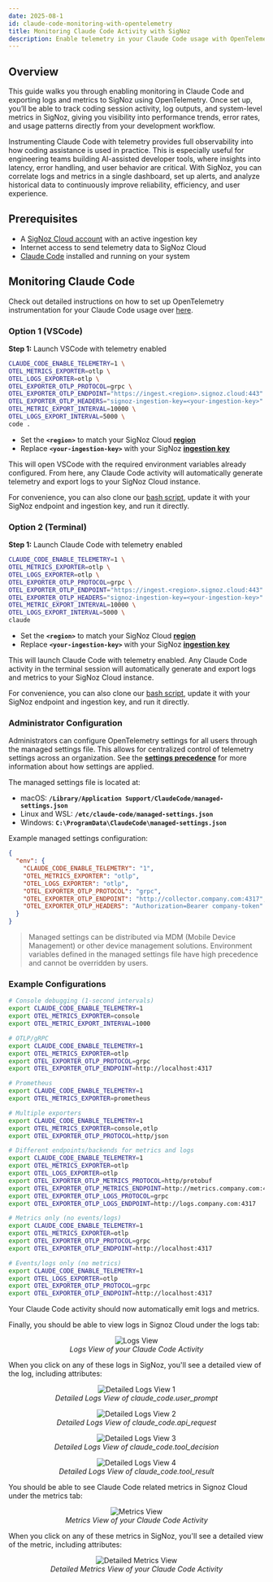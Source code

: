 ```yaml
---
date: 2025-08-1
id: claude-code-monitoring-with-opentelemetry
title: Monitoring Claude Code Activity with SigNoz
description: Enable telemetry in your Claude Code usage with OpenTelemetry and send logs and metrics to SigNoz
---
```


## Overview

This guide walks you through enabling monitoring in Claude Code and exporting logs and metrics to SigNoz using OpenTelemetry. Once set up, you’ll be able to track coding session activity, log outputs, and system-level metrics in SigNoz, giving you visibility into performance trends, error rates, and usage patterns directly from your development workflow.

Instrumenting Claude Code with telemetry provides full observability into how coding assistance is used in practice. This is especially useful for engineering teams building AI-assisted developer tools, where insights into latency, error handling, and user behavior are critical. With SigNoz, you can correlate logs and metrics in a single dashboard, set up alerts, and analyze historical data to continuously improve reliability, efficiency, and user experience.

## Prerequisites

- A [SigNoz Cloud account](https://signoz.io/teams/) with an active ingestion key
- Internet access to send telemetry data to SigNoz Cloud
- [Claude Code](https://www.anthropic.com/claude-code) installed and running on your system

## Monitoring Claude Code

Check out detailed instructions on how to set up OpenTelemetry instrumentation for your Claude Code usage over [here](https://docs.anthropic.com/en/docs/claude-code/monitoring-usage). 

### Option 1 (VSCode)

**Step 1:** Launch VSCode with telemetry enabled

```bash
CLAUDE_CODE_ENABLE_TELEMETRY=1 \
OTEL_METRICS_EXPORTER=otlp \
OTEL_LOGS_EXPORTER=otlp \
OTEL_EXPORTER_OTLP_PROTOCOL=grpc \
OTEL_EXPORTER_OTLP_ENDPOINT="https://ingest.<region>.signoz.cloud:443" \
OTEL_EXPORTER_OTLP_HEADERS="signoz-ingestion-key=<your-ingestion-key>" \
OTEL_METRIC_EXPORT_INTERVAL=10000 \
OTEL_LOGS_EXPORT_INTERVAL=5000 \
code .
```

- Set the **`<region>`** to match your SigNoz Cloud [**region**](https://signoz.io/docs/ingestion/signoz-cloud/overview/#endpoint)
- Replace **`<your-ingestion-key>`** with your SigNoz [**ingestion key**](https://signoz.io/docs/ingestion/signoz-cloud/keys/)

This will open VSCode with the required environment variables already configured. From here, any Claude Code activity will automatically generate telemetry and export logs to your SigNoz Cloud instance.

For convenience, you can also clone our [bash script](https://github.com/SigNoz/Claude-Code-OpenTelemetry/blob/main/claude_code_otel_vscode.sh), update it with your SigNoz endpoint and ingestion key, and run it directly.

### Option 2 (Terminal)

**Step 1:** Launch Claude Code with telemetry enabled

```bash
CLAUDE_CODE_ENABLE_TELEMETRY=1 \
OTEL_METRICS_EXPORTER=otlp \
OTEL_LOGS_EXPORTER=otlp \
OTEL_EXPORTER_OTLP_PROTOCOL=grpc \
OTEL_EXPORTER_OTLP_ENDPOINT="https://ingest.<region>.signoz.cloud:443" \
OTEL_EXPORTER_OTLP_HEADERS="signoz-ingestion-key=<your-ingestion-key>" \
OTEL_METRIC_EXPORT_INTERVAL=10000 \
OTEL_LOGS_EXPORT_INTERVAL=5000 \
claude
```

- Set the **`<region>`** to match your SigNoz Cloud [**region**](https://signoz.io/docs/ingestion/signoz-cloud/overview/#endpoint)
- Replace **`<your-ingestion-key>`** with your SigNoz [**ingestion key**](https://signoz.io/docs/ingestion/signoz-cloud/keys/)

This will launch Claude Code with telemetry enabled. Any Claude Code activity in the terminal session will automatically generate and export logs and metrics to your SigNoz Cloud instance.

For convenience, you can also clone our [bash script](https://github.com/SigNoz/Claude-Code-OpenTelemetry/blob/main/claude_code_otel_terminal.sh), update it with your SigNoz endpoint and ingestion key, and run it directly.

### **Administrator Configuration**

Administrators can configure OpenTelemetry settings for all users through the managed settings file. This allows for centralized control of telemetry settings across an organization. See the [**settings precedence**](https://docs.anthropic.com/en/docs/claude-code/settings#settings-precedence) for more information about how settings are applied.

The managed settings file is located at:

- macOS: **`/Library/Application Support/ClaudeCode/managed-settings.json`**
- Linux and WSL: **`/etc/claude-code/managed-settings.json`**
- Windows: **`C:\ProgramData\ClaudeCode\managed-settings.json`**

Example managed settings configuration:

```json
{
  "env": {
    "CLAUDE_CODE_ENABLE_TELEMETRY": "1",
    "OTEL_METRICS_EXPORTER": "otlp",
    "OTEL_LOGS_EXPORTER": "otlp",
    "OTEL_EXPORTER_OTLP_PROTOCOL": "grpc",
    "OTEL_EXPORTER_OTLP_ENDPOINT": "http://collector.company.com:4317",
    "OTEL_EXPORTER_OTLP_HEADERS": "Authorization=Bearer company-token"
  }
}
```

> Managed settings can be distributed via MDM (Mobile Device Management) or other device management solutions. Environment variables defined in the managed settings file have high precedence and cannot be overridden by users.
> 

### Example Configurations

```bash
# Console debugging (1-second intervals)
export CLAUDE_CODE_ENABLE_TELEMETRY=1
export OTEL_METRICS_EXPORTER=console
export OTEL_METRIC_EXPORT_INTERVAL=1000

# OTLP/gRPC
export CLAUDE_CODE_ENABLE_TELEMETRY=1
export OTEL_METRICS_EXPORTER=otlp
export OTEL_EXPORTER_OTLP_PROTOCOL=grpc
export OTEL_EXPORTER_OTLP_ENDPOINT=http://localhost:4317

# Prometheus
export CLAUDE_CODE_ENABLE_TELEMETRY=1
export OTEL_METRICS_EXPORTER=prometheus

# Multiple exporters
export CLAUDE_CODE_ENABLE_TELEMETRY=1
export OTEL_METRICS_EXPORTER=console,otlp
export OTEL_EXPORTER_OTLP_PROTOCOL=http/json

# Different endpoints/backends for metrics and logs
export CLAUDE_CODE_ENABLE_TELEMETRY=1
export OTEL_METRICS_EXPORTER=otlp
export OTEL_LOGS_EXPORTER=otlp
export OTEL_EXPORTER_OTLP_METRICS_PROTOCOL=http/protobuf
export OTEL_EXPORTER_OTLP_METRICS_ENDPOINT=http://metrics.company.com:4318
export OTEL_EXPORTER_OTLP_LOGS_PROTOCOL=grpc
export OTEL_EXPORTER_OTLP_LOGS_ENDPOINT=http://logs.company.com:4317

# Metrics only (no events/logs)
export CLAUDE_CODE_ENABLE_TELEMETRY=1
export OTEL_METRICS_EXPORTER=otlp
export OTEL_EXPORTER_OTLP_PROTOCOL=grpc
export OTEL_EXPORTER_OTLP_ENDPOINT=http://localhost:4317

# Events/logs only (no metrics)
export CLAUDE_CODE_ENABLE_TELEMETRY=1
export OTEL_LOGS_EXPORTER=otlp
export OTEL_EXPORTER_OTLP_PROTOCOL=grpc
export OTEL_EXPORTER_OTLP_ENDPOINT=http://localhost:4317
```

Your Claude Code activity should now automatically emit logs and metrics.

Finally, you should be able to view logs in Signoz Cloud under the logs tab:

<figure data-zoomable align='center'>
    <img src="/img/docs/llm/claude/claude-logs-view.webp" alt="Logs View"/>
    <figcaption><i>Logs View of your Claude Code Activity</i></figcaption>
</figure>

When you click on any of these logs in SigNoz, you'll see a detailed view of the log, including attributes:

<figure data-zoomable align='center'>
    <img src="/img/docs/llm/claude/claude-logs-detailed-4.webp" alt="Detailed Logs View 1"/>
    <figcaption><i>Detailed Logs View of claude_code.user_prompt</i></figcaption>
</figure>

<figure data-zoomable align='center'>
    <img src="/img/docs/llm/claude/claude-logs-detailed-1.webp" alt="Detailed Logs View 2"/>
    <figcaption><i>Detailed Logs View of claude_code.api_request</i></figcaption>
</figure>

<figure data-zoomable align='center'>
    <img src="/img/docs/llm/claude/claude-logs-detailed-2.webp" alt="Detailed Logs View 3"/>
    <figcaption><i>Detailed Logs View of claude_code.tool_decision</i></figcaption>
</figure>

<figure data-zoomable align='center'>
    <img src="/img/docs/llm/claude/claude-logs-detailed-3.webp" alt="Detailed Logs View 4"/>
    <figcaption><i>Detailed Logs View of claude_code.tool_result</i></figcaption>
</figure>

You should be able to see Claude Code related metrics in Signoz Cloud under the metrics tab:

<figure data-zoomable align='center'>
    <img src="/img/docs/llm/claude/claude-metrics.webp" alt="Metrics View"/>
    <figcaption><i>Metrics View of your Claude Code Activity</i></figcaption>
</figure>

When you click on any of these metrics in SigNoz, you'll see a detailed view of the metric, including attributes:

<figure data-zoomable align='center'>
    <img src="/img/docs/llm/claude/claude-metrics-detailed.webp" alt="Detailed Metrics View"/>
    <figcaption><i>Detailed Metrics View of your Claude Code Activity</i></figcaption>
</figure>

